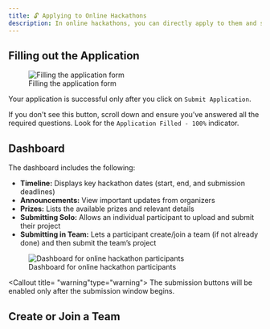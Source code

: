```yaml
---
title: 🔓 Applying to Online Hackathons
description: In online hackathons, you can directly apply to them and straightaway be eligible for submissions during the hackathon submission period.
---
```



## Filling out the Application

<figure>
  <img src="/assets/wjw.gif" alt="Filling the application form" />
  <figcaption>Filling the application form</figcaption>
</figure>

Your application is successful only after you click on `Submit Application`.

If you don't see this button, scroll down and ensure you’ve answered all the required questions. Look for the `Application Filled - 100%` indicator.



## Dashboard

The dashboard includes the following:

- **Timeline:** Displays key hackathon dates (start, end, and submission deadlines)
- **Announcements:** View important updates from organizers
- **Prizes:** Lists the available prizes and relevant details
- **Submitting Solo:** Allows an individual participant to upload and submit their project
- **Submitting in Team:** Lets a participant create/join a team (if not already done) and then submit the team’s project

<figure>
  <img src="/assets/gh.gif" alt="Dashboard for online hackathon participants" />
  <figcaption>Dashboard for online hackathon participants</figcaption>
</figure>

<Callout title= "warning"type="warning">
  The submission buttons will be enabled only after the submission window begins.
</Callout>


## Create or Join a Team

<Card
  title="🤼 Create/Join a Team"
  href="/docs/guide/participating-in-hackathons/create-join-a-team"
/>